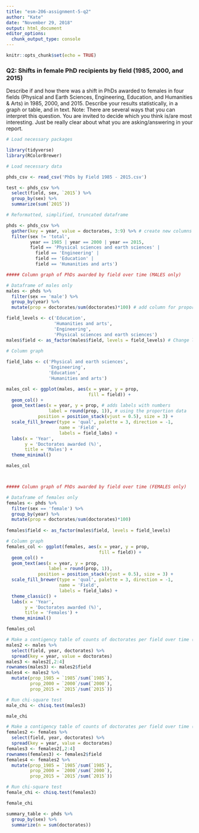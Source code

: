 ```yaml
---
title: "esm-206-assignment-5-q2"
author: "Kate"
date: "November 29, 2018"
output: html_document
editor_options: 
  chunk_output_type: console
---
```


```r
knitr::opts_chunk$set(echo = TRUE)
```


### Q2: Shifts in female PhD recipients by field (1985, 2000, and 2015)

Describe if and how there was a shift in PhDs awarded to females in four fields (Physical and Earth Sciences, Engineering, Education, and Humanities & Arts) in 1985, 2000, and 2015. Describe your results statistically, in a graph or table, and in text. Note: There are several ways that you can interpret this question. You are invited to decide which you think is/are most interesting. Just be really clear about what you are asking/answering in your report.

```r

# Load necessary packages

library(tidyverse)
library(RColorBrewer)

# Load necessary data

phds_csv <- read_csv('PhDs by Field 1985 - 2015.csv')

```


```r

test <- phds_csv %>% 
  select(field, sex, `2015`) %>% 
  group_by(sex) %>% 
  summarize(sum(`2015`))

# Reformatted, simplified, truncated dataframe

phds <- phds_csv %>% 
  gather(key = year, value = doctorates, 3:9) %>% # create new columns 'year' (filled with values from the names of columns 3-9) and 'doctorates' (filled with the data within those columns)
  filter(sex != 'total',
         year == 1985 | year == 2000 | year == 2015,
         field == 'Physical sciences and earth sciences' |
           field == 'Engineering' |
           field == 'Education' |
           field == 'Humanities and arts')

```


```r

##### Column graph of PhDs awarded by field over time (MALES only)

# Dataframe of males only
males <- phds %>% 
  filter(sex == 'male') %>%
  group_by(year) %>% 
  mutate(prop = doctorates/sum(doctorates)*100) # add column for proportion

field_levels <- c('Education',
                  'Humanities and arts',
                  'Engineering',
                  'Physical sciences and earth sciences')
males$field <- as_factor(males$field, levels = field_levels) # Change levels of the 'field' factor so they're ordered

# Column graph
  
field_labs <- c('Physical and earth sciences',
                'Engineering',
                'Education',
                'Humanities and arts')

males_col <- ggplot(males, aes(x = year, y = prop,
                               fill = field)) +
  geom_col() +
  geom_text(aes(x = year, y = prop, # adds labels with numbers
                label = round(prop, 1)), # using the proportion data
            position = position_stack(vjust = 0.5), size = 3) +
  scale_fill_brewer(type = 'qual', palette = 3, direction = -1,
                    name = 'Field',
                    labels = field_labs) +
  labs(x = 'Year',
       y = 'Doctorates awarded (%)',
       title = 'Males') +
  theme_minimal()

males_col



##### Column graph of PhDs awarded by field over time (FEMALES only)

# Dataframe of females only 
females <- phds %>% 
  filter(sex == 'female') %>%
  group_by(year) %>% 
  mutate(prop = doctorates/sum(doctorates)*100)
  
females$field <- as_factor(males$field, levels = field_levels)

# Column graph
females_col <- ggplot(females, aes(x = year, y = prop,
                                   fill = field)) +
  geom_col() +
  geom_text(aes(x = year, y = prop,
                label = round(prop, 1)),
            position = position_stack(vjust = 0.5), size = 3) +
  scale_fill_brewer(type = 'qual', palette = 3, direction = -1,
                    name = 'Field',
                    labels = field_labs) +
  theme_classic() +
  labs(x = 'Year',
       y = 'Doctorates awarded (%)',
       title = 'Females') +
  theme_minimal()

females_col

```


```r

# Make a contigency table of counts of doctorates per field over time (MALES ONLY)
males2 <- males %>% 
  select(field, year, doctorates) %>% 
  spread(key = year, value = doctorates)
males3 <- males2[,2:4]
rownames(males3) <- males2$field
males4 <- males2 %>% 
  mutate(prop_1985 = `1985`/sum(`1985`),
         prop_2000 = `2000`/sum(`2000`),
         prop_2015 = `2015`/sum(`2015`))

# Run chi-square test
male_chi <- chisq.test(males3)

male_chi

# Make a contigency table of counts of doctorates per field over time (FEMALES ONLY)
females2 <- females %>% 
  select(field, year, doctorates) %>% 
  spread(key = year, value = doctorates)
females3 <- females2[,2:4]
rownames(females3) <- females2$field
females4 <- females2 %>% 
  mutate(prop_1985 = `1985`/sum(`1985`),
         prop_2000 = `2000`/sum(`2000`),
         prop_2015 = `2015`/sum(`2015`))

# Run chi-square test
female_chi <- chisq.test(females3)

female_chi

```


```r

summary_table <- phds %>% 
  group_by(sex) %>% 
  summarize(n = sum(doctorates))

```

